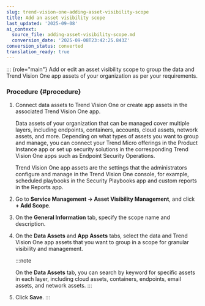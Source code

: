 ```yaml
---
slug: trend-vision-one-adding-asset-visibility-scope
title: Add an asset visibility scope
last_updated: '2025-09-08'
ai_context:
  source_file: adding-asset-visibility-scope.md
  conversion_date: '2025-09-08T23:42:25.843Z'
conversion_status: converted
translation_ready: true
---
```


::: {role="main"}
Add or edit an asset visibility scope to group the data and Trend Vision One app assets of your organization as per your requirements.

### Procedure {#procedure}

1.  Connect data assets to Trend Vision One or create app assets in the associated Trend Vision One app.

    Data assets of your organization that can be managed cover multiple layers, including endpoints, containers, accounts, cloud assets, network assets, and more. Depending on what types of assets you want to group and manage, you can connect your Trend Micro offerings in the Product Instance app or set up security solutions in the corresponding Trend Vision One apps such as Endpoint Security Operations.

    Trend Vision One app assets are the settings that the administrators configure and manage in the Trend Vision One console, for example, scheduled playbooks in the Security Playbooks app and custom reports in the Reports app.

2.  Go to **Service Management → Asset Visibility Management**, and click **+ Add Scope**.

3.  On the **General Information** tab, specify the scope name and description.

4.  On the **Data Assets** and **App Assets** tabs, select the data and Trend Vision One app assets that you want to group in a scope for granular visibility and management.

    :::note

    On the **Data Assets** tab, you can search by keyword for specific assets in each layer, including cloud assets, containers, endpoints, email assets, and network assets.
    :::

5.  Click **Save**.
:::
